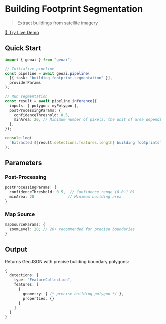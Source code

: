 
# Building Footprint Segmentation

> Extract buildings from satellite imagery

<VideoEmbed
  src="https://geobase-docs.s3.amazonaws.com/geobase-ai-assets/building-footprint-segmentation.mp4"
  title="Building Footprint Segmentation Demo"
/>

<div style={{ textAlign: 'center', marginTop: '1rem' }}>
  <a 
    href="https://docs.geobase.app/geoai-live/tasks/building-footprint-segmentation" 
    target="_blank" 
    rel="noopener noreferrer"
    style={{ 
      display: 'inline-flex', 
      alignItems: 'center', 
      gap: '0.5rem',
      padding: '0.5rem 1rem',
      backgroundColor: '#3b82f6',
      color: 'white',
      textDecoration: 'none',
      borderRadius: '0.375rem',
      fontWeight: '500',
      transition: 'background-color 0.2s'
    }}
    className="live-demo-button"
  >
    🚀 Try Live Demo
  </a>
</div>

<style jsx>{`
  .live-demo-button:hover {
    background-color: #2563eb !important;
  }
`}</style>

## Quick Start

```typescript
import { geoai } from "geoai";

// Initialize pipeline
const pipeline = await geoai.pipeline(
  [{ task: "building-footprint-segmentation" }],
  providerParams
);

// Run segmentation
const result = await pipeline.inference({
  inputs: { polygon: myPolygon },
  postProcessingParams: {
    confidenceThreshold: 0.5,
    minArea: 20, // Minimum number of pixels, the unit of area depends on the zoom level.
  },
});

console.log(
  `Extracted ${result.detections.features.length} building footprints`
);
```

## Parameters

### Post-Processing

```typescript
postProcessingParams: {
  confidenceThreshold: 0.5,  // Confidence range (0.0-1.0)
  minArea: 20               // Minimum building area
}
```

### Map Source

```typescript
mapSourceParams: {
  zoomLevel: 20; // 20+ recommended for precise boundaries
}
```

## Output

Returns GeoJSON with precise building boundary polygons:

```typescript
{
  detections: {
    type: "FeatureCollection",
    features: [
      {
        geometry: { /* precise building polygon */ },
        properties: {}
      }
    ]
  }
}
```
